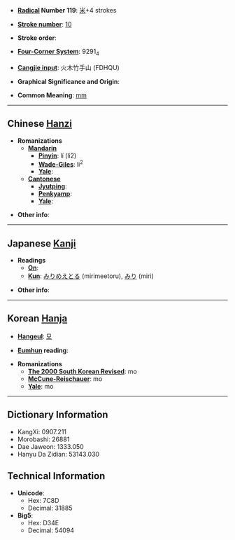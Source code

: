 * '''[[Wiktionary:Chinese radical index| Radical]] Number 119''': [[Wiktionary:Chinese radical index 米|米]]+4 strokes

* '''[[Wiktionary:Chinese total strokes index|Stroke number]]''': [[Wiktionary:Chinese total strokes index 10|10]]

* '''Stroke order''': 

* '''[[Wiktionary:Chinese four corner index|Four-Corner System]]''': 9291<sub>4</sub>

* '''[[Wiktionary:Chinese Cangjie index|Cangjie input]]''': 火木竹手山 (FDHQU)

* '''Graphical Significance and Origin''': 

* '''Common Meaning''': [[mm]]

----

== Chinese [[Hanzi]] ==

* '''Romanizations'''
** '''[[Mandarin]]'''
*** '''[[Pinyin]]''': lí (li2)
*** '''[[Wade-Giles]]''': li<sup>2</sup>
*** '''[[Yale]]''': 
** '''[[Cantonese]]'''
*** '''[[Jyutping]]''':
*** '''[[Penkyamp]]''': 
*** '''[[Yale]]''': 

* '''Other info''': 

----

== Japanese [[Kanji]] ==

* '''Readings'''
** '''[[On]]''': 
** '''[[Kun]]''': [[みりめえとる]] (mirimeetoru), [[みり]] (miri)

* '''Other info''':  

----

== Korean [[Hanja]] ==

* '''[[Hangeul]]''': [[모]]

* '''[[Eumhun]] reading''': 

* '''Romanizations'''
** '''[[The 2000 South Korean Revised Romanization|The 2000 South Korean Revised]]''': mo
** '''[[McCune-Reischauer]]''': mo
** '''[[Yale]]''': mo

----

== Dictionary Information ==

* KangXi: 0907.211
* Morobashi: 26881
* Dae Jaweon: 1333.050
* Hanyu Da Zidian: 53143.030

== Technical Information ==

* '''Unicode''':
** Hex: 7C8D
** Decimal: 31885
* '''Big5''':
** Hex: D34E
** Decimal: 54094